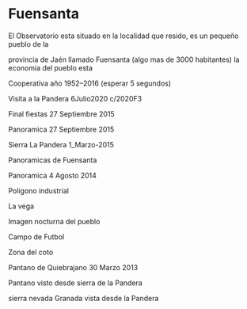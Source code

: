 # Fuensanta

El Observatorio esta situado en la localidad que resido, es un pequeño pueblo de la

provincia de Jaén llamado Fuensanta (algo mas de 3000 habitantes) la economia del pueblo esta
<Imagen src="/fuensanta/entradarr.jpg" />

Cooperativa año 1952–2016 (esperar 5 segundos)
<Imagen src="/fuensanta/pandera2jpg.jpg" />
<Imagen src="/fuensanta/pandera.jpg" />

Visita a la Pandera 6Julio2020 c/2020F3
<Imagen src="/fuensanta/fotos-cooperativa-005.gif" />

Final fiestas 27 Septiembre 2015
<Imagen src="/fuensanta/mosaico-fiesta-pueblo-27sep2015_re1.jpg" />

Panoramica 27 Septiembre 2015
<Imagen src="/fuensanta/panoramica-2-re.jpg" />

Sierra La Pandera 1_Marzo-2015
<Imagen src="/fuensanta/cima-pandera.jpg" />
<Imagen src="/fuensanta/pantano-1marzo2015.jpg" />
<Imagen src="/fuensanta/sierraa-nevadapanoramica_marzo_20115.jpg" />

Panoramicas de Fuensanta
<Imagen src="/fuensanta/fuensanta.jpg" />
<Imagen src="/fuensanta/panoramica4agosto2014.jpg" />
<Imagen src="/fuensanta/sierrar-copia.jpg" />

Panoramica 4 Agosto 2014
<Imagen src="/fuensanta/panoramica-pueblo-nevado-8-enero-2010.jpg" />
<Imagen src="/fuensanta/panoramica-vega.jpg" />
<Imagen src="/fuensanta/mosaico-pro-re.jpg" />

Poligono industrial
<Imagen src="/fuensanta/poligono-amanecer.jpg" />
<Imagen src="/fuensanta/poligono-industrialimg_1813.jpg" />

La vega
<Imagen src="/fuensanta/vega-re-p3252261_1.jpg" />

Imagen nocturna del pueblo
<Imagen src="/fuensanta/re-pro-img_1740_filtered.jpg" />

Campo de Futbol
<Imagen src="/fuensanta/futbol.jpg" />

Zona del coto
<Imagen src="/fuensanta/panorama-2.jpg" />

Pantano de Quiebrajano 30 Marzo 2013
<Imagen src="/fuensanta/pantano-quiebrajano-30marzo-2013.jpg" />

Pantano visto desde sierra de la Pandera
<Imagen src="/fuensanta/pantano-pandera.jpg" />

sierra nevada Granada vista desde la Pandera
<Imagen src="/fuensanta/sierra-nevadapa.jpg" />